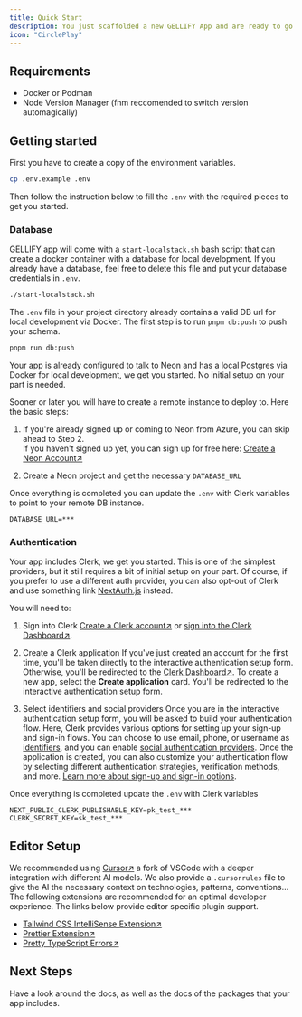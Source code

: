 ```yaml
---
title: Quick Start
description: You just scaffolded a new GELLIFY App and are ready to go. Here is the bare minimum to get your app working.
icon: "CirclePlay"
---
```


## Requirements

- Docker or Podman
- Node Version Manager (fnm reccomended to switch version automagically)

## Getting started

First you have to create a copy of the environment variables.

```sh
cp .env.example .env
```

Then follow the instruction below to fill the `.env` with the required pieces to get you started.

### Database

GELLIFY app will come with a `start-localstack.sh` bash script that can create a docker container with a database for local development.
If you already have a database, feel free to delete this file and put your database credentials in `.env`.

```sh
./start-localstack.sh
```

The `.env` file in your project directory already contains a valid DB url for local development via Docker.
The first step is to run `pnpm db:push` to push your schema.

```sh
pnpm run db:push
```

Your app is already configured to talk to Neon and has a local Postgres via Docker for local development, we get you started. No initial setup on your part is needed.

Sooner or later you will have to create a remote instance to deploy to. Here the basic steps:


1. If you're already signed up or coming to Neon from Azure, you can skip ahead to Step 2.<br />
   If you haven't signed up yet, you can sign up for free here: [Create a Neon Account↗](https://console.neon.tech/signup)

2. Create a Neon project and get the necessary `DATABASE_URL`

Once everything is completed you can update the `.env` with Clerk variables to point to your remote DB instance.

```
DATABASE_URL=***
```

### Authentication

Your app includes Clerk, we get you started. This is one of the simplest providers, but it still requires a bit of initial setup on your part.
Of course, if you prefer to use a different auth provider, you can also opt-out of Clerk and use something link [NextAuth.js](https://next-auth.js.org/) instead.

You will need to:

1. Sign into Clerk
   [Create a Clerk account↗](https://dashboard.clerk.com/sign-up) or [sign into the Clerk Dashboard↗](https://dashboard.clerk.com/).

2. Create a Clerk application
   If you've just created an account for the first time, you'll be taken directly to the interactive authentication setup form.
   Otherwise, you'll be redirected to the [Clerk Dashboard↗](https://dashboard.clerk.com/). To create a new app, select the **Create application** card.
   You'll be redirected to the interactive authentication setup form.

3. Select identifiers and social providers
   Once you are in the interactive authentication setup form, you will be asked to build your authentication flow.
   Here, Clerk provides various options for setting up your sign-up and sign-in flows. You can choose to use email, phone, or username as [identifiers](https://clerk.com/docs/authentication/configuration/sign-up-sign-in-options#identifiers), and you can enable [social authentication providers](https://clerk.com/docs/authentication/social-connections/overview).
   Once the application is created, you can also customize your authentication flow by selecting different authentication strategies, verification methods, and more. [Learn more about sign-up and sign-in options](https://clerk.com/docs/authentication/configuration/sign-up-sign-in-options).

Once everything is completed update the `.env` with Clerk variables

```
NEXT_PUBLIC_CLERK_PUBLISHABLE_KEY=pk_test_***
CLERK_SECRET_KEY=sk_test_***
```

## Editor Setup

We recommended using [Cursor↗](https://www.cursor.com/) a fork of VSCode with a deeper integration with different AI models. We also provide a `.cursorrules` file to give the AI the necessary context on technologies, patterns, conventions...
The following extensions are recommended for an optimal developer experience. The links below provide editor specific plugin support.

- [Tailwind CSS IntelliSense Extension↗](https://tailwindcss.com/docs/editor-setup)
- [Prettier Extension↗](https://prettier.io/docs/en/editors.html)
- [Pretty TypeScript Errors↗](https://marketplace.visualstudio.com/items?itemName=yoavbls.pretty-ts-errors)

## Next Steps

Have a look around the docs, as well as the docs of the packages that your app includes.
